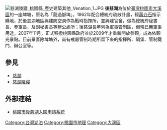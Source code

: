{{多個問題|
{{Notability Unreferenced |time=2016-05-21T04:17:53+00:00}}
{{Non-free|time=2016-5-19}}
{{unreferenced|time=2016-05-18T13:19:03+00:00}}
}}
[[File:慈湖陵寢_桃園縣_歷史建築其他_Venation_1.JPG|thumb]]
'''後慈湖'''為位於[[臺灣|臺灣]][[桃園市|桃園市]][[大溪區|大溪區]]的一座埤塘，原名為「龍過脈埤」。1962年配合總統府疏散計畫，經[[蔣介石|蔣介石]]指示購地，於後慈湖地區興建防空洞作為戰時指揮所，並興建官舍，做為總統府秘書長、參軍長、及副秘書長等辦公處所；後慈湖長年列為軍事管制區，但現已無軍事用途，2007年11月，正式移撥桃園縣政府並於2009年才重新開放參觀，成為依觀光景點。目前景區除埤塘外，尚有戒嚴管制時期所留下來的指揮所、碉堡、管制鐵門、辦公室等。

==參見==
*[[慈湖_(桃園)|慈湖]]
*[[慈湖陵寢|慈湖陵寢]]

==外部連結==
*[http://backcihu.tycg.gov.tw/Cihu/index.aspx 桃園市後慈湖入園申請系統] {{Wayback|url=http://backcihu.tycg.gov.tw/Cihu/index.aspx |date=20160202064651 }}

[[Category:台灣湖泊|Category:台灣湖泊]]
[[Category:桃園市地理|Category:桃園市地理]]
[[Category:大溪區|Category:大溪區]]